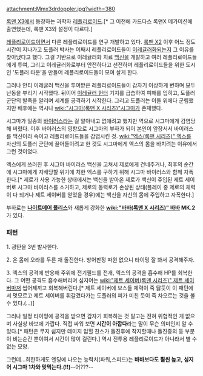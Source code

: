 attachment:Mmx3drdoppler.jpg?width=380

{{{#!html
<iframe width="420" height="315" src="http://www.youtube.com/embed/GTcYlo5MHUU" frameborder="0" allowfullscreen></iframe>
}}}
[[록맨 X3]]에서 등장하는 과학자 [[레플리로이드]].[* 그 이전에 카드다스 록맨X 메가미션에 출연했는데, 록맨 X3와 설정이 다르다.]

[[레플리로이드]]이면서 다른 레플리로이드를 연구 개발하고 있다. [[록맨 X2]] 이후 어느 정도 시간이 지나가고 도플러 박사는 어째서 레플리로이드들이 [[이레귤러]]화되는지 그 이유를 찾아냈다고 했다. 그걸 기반으로 이레귤러화 치료 [[백신]]을 개발하고 여러 레플리로이드들에게 투여, 그리고 이레귤러화로부터 안전하다고 선전하며 레플리로이드들을 위한 도시인 '도플러 타운'을 만들어 레플리로이드들이 모여 살게 한다.

그러나 안티 이레귤러 백신을 투여받은 레플리로이드들이 갑자기 이상하게 변하며 모두 난동을 부리기 시작했다. 뒤이어 [[이레귤러 헌터]] 기지를 급습하여 피해를 입히고, 도플러 군단의 발족을 알리며 세계를 공격하기 시작한다. 그리고 도플러는 이들 위에다 군림했지만 배후에는 역시나 [[wiki:"시그마(록맨 X 시리즈)"시그마]]가 존재했다. 

시그마가 일종의 [[바이러스]]라는 걸 알아내고 없애려고 했지만 역으로 시그마에게 감염당해 버렸다. 이후 바이러스의 영향으로 시그마의 부하가 되어 본인이 앞장서서 바이러스를 백신이라 속이고 레플리로이드들을 감염시킨 것. [[wiki:"엑스(록맨 시리즈)" 엑스]]를 자신의 도플러 군단에 끌어들이려고 한 것도 시그마에게 엑스의 몸을 바치려는 이유에서 그런 것이었다.

엑스에게 쓰러진 후 시그마 바이러스 백신을 고쳐서 제로에게 건네주거나, 최후의 순간에 시그마에게 지배당할 위기에 처한 엑스를 구하기 위해 시그마 바이러스와 함께 자폭한다.[* 제로가 사용 가능한 상태에서는 백신을 받아온 제로가 백신이 주입된 제트 세이버로 시그마 바이러스를 소거하고, 제로의 동력로가 손상된 상태(플레이 중 제로의 체력이 다 되거나 제트 세이버를 얻었을 경우)에는 백신을 자신의 몸에 주입하고 자폭한다.]

부하로는 '''[[나이트메어 폴리스]]'''와 새롭게 강화한 '''[[wiki:"바바(록맨 X 시리즈)" 바바]] MK.2'''가 있다.

=== 패턴 ===
1. 광탄을 3번 발사한다.

2. 온 몸에 오라를 두른 채 돌진한다. 방어판정 따윈 없으니 타이밍 잘 봐서 공격해주자.

3. 엑스의 공격에 반응해 주위에 전기필드를 전개, 엑스의 공격을 흡수해 HP를 회복한다. 그 어떤 공격도 흡수해버리며 심지어는 [[wiki:"제트 세이버(록맨 시리즈)" 제트 세이버]]마저 씹어제끼고 회복해버린다.[* 제트 세이버에 보스들 체력이 죽 닳듯이 이 패턴에서 멋모르고 제트 세이버를 휘갈겼다가는 도플러의 피가 미친 듯이 죽 차오르는 것을 볼 수 있다.(...)]

그러나 일정 타이밍에 공격을 받으면 갑자기 회복하는 것 말고는 전혀 위협적인 게 없으며 사실상 바보에 가깝다. 직접 싸워 보면 '''시간이 아깝다'''라는 말이 무슨 의미인지 알 수 있다.[* 패턴은 무지 쉽지만 데미지 입힐 찬스가 돌진후에
착지할때나 돌진중의 등 부분이 비는순간 뿐이여서 시간이 많이 걸린다.] 역시 전투용 레플리로이드가 아니라서 별 수 없는 모양.

그런데...희한하게도 엔딩에 나오는 능력치(파워,스피드)는 '''바바보다도 훨씬 높고, 심지어 시그마 1차와 맞먹는다.(!!)'''--어???--

